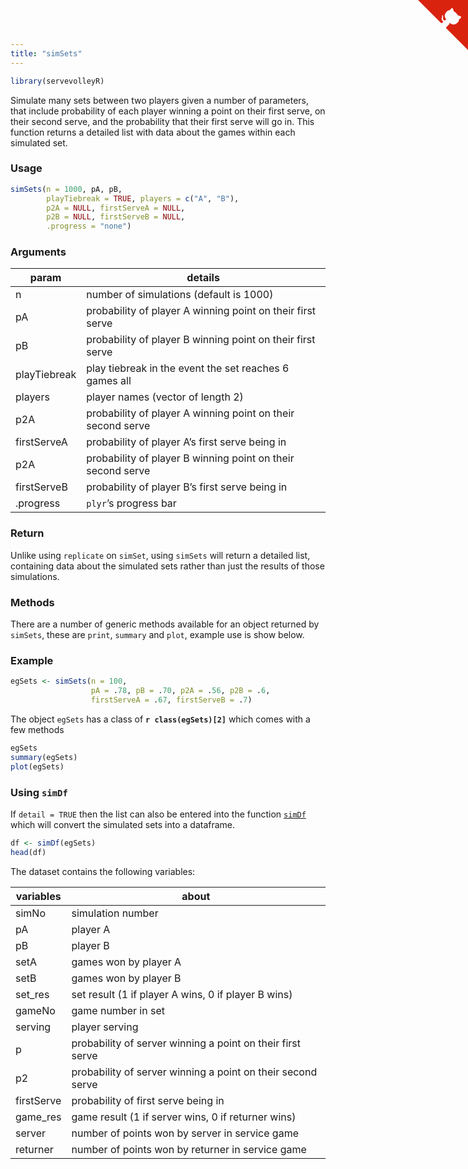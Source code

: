 ```yaml
---
title: "simSets"
---
```

```r
library(servevolleyR)
```

Simulate many sets between two players given a number of parameters, that include probability of each player winning a point on their first serve, on their second serve, and the probability that their first serve will go in.  This function returns a detailed list with data about the games within each simulated set.

### Usage

```r
simSets(n = 1000, pA, pB,
        playTiebreak = TRUE, players = c("A", "B"),
        p2A = NULL, firstServeA = NULL,
        p2B = NULL, firstServeB = NULL,
        .progress = "none")
```

### Arguments

param | details
------|--------
n | number of simulations (default is 1000)
pA | probability of player A winning point on their first serve
pB | probability of player B winning point on their first serve
playTiebreak | play tiebreak in the event the set reaches 6 games all
players | player names (vector of length 2)
p2A | probability of player A winning point on their second serve
firstServeA | probability of player A's first serve being in
p2A | probability of player B winning point on their second serve
firstServeB | probability of player B's first serve being in
.progress | `plyr`'s  progress bar

### Return

Unlike using `replicate` on `simSet`, using `simSets` will return a detailed list, containing data about the simulated sets rather than just the results of those simulations.

### Methods

There are a number of generic methods available for an object returned by `simSets`, these are `print`, `summary` and `plot`, example use is show below.

### Example

```r
egSets <- simSets(n = 100,
                  pA = .78, pB = .70, p2A = .56, p2B = .6,
                  firstServeA = .67, firstServeB = .7)
```
The object `egSets` has a class of **`r class(egSets)[2]`** which comes with a few methods

```r
egSets
summary(egSets)
plot(egSets)
```

### Using `simDf`

If `detail = TRUE` then the list can also be entered into the function [`simDf`](simDf.html) which will convert the simulated sets into a dataframe.

```r
df <- simDf(egSets)
head(df)
```

The dataset contains the following variables:

variables | about
----------|------
simNo | simulation number
pA | player A
pB | player B
setA | games won by player A
setB | games won by player B
set_res | set result (1 if player A wins, 0 if player B wins)
gameNo | game number in set
serving | player serving
p | probability of server winning a point on their first serve
p2 | probability of server winning a point on their second serve
firstServe | probability of first serve being in
game_res | game result (1 if server wins, 0 if returner wins)
server | number of points won by server in service game
returner | number of points won by returner in service game

<a href="https://github.com/durtal/servevolleyR" class="github-corner"><svg width="80" height="80" viewBox="0 0 250 250" style="fill:#d9230f; color:#fcfcfc; position: absolute; top: 0; border: 0; right: 0;"><path d="M0,0 L115,115 L130,115 L142,142 L250,250 L250,0 Z"></path><path d="M128.3,109.0 C113.8,99.7 119.0,89.6 119.0,89.6 C122.0,82.7 120.5,78.6 120.5,78.6 C119.2,72.0 123.4,76.3 123.4,76.3 C127.3,80.9 125.5,87.3 125.5,87.3 C122.9,97.6 130.6,101.9 134.4,103.2" fill="currentColor" style="transform-origin: 130px 106px;" class="octo-arm"></path><path d="M115.0,115.0 C114.9,115.1 118.7,116.5 119.8,115.4 L133.7,101.6 C136.9,99.2 139.9,98.4 142.2,98.6 C133.8,88.0 127.5,74.4 143.8,58.0 C148.5,53.4 154.0,51.2 159.7,51.0 C160.3,49.4 163.2,43.6 171.4,40.1 C171.4,40.1 176.1,42.5 178.8,56.2 C183.1,58.6 187.2,61.8 190.9,65.4 C194.5,69.0 197.7,73.2 200.1,77.6 C213.8,80.2 216.3,84.9 216.3,84.9 C212.7,93.1 206.9,96.0 205.4,96.6 C205.1,102.4 203.0,107.8 198.3,112.5 C181.9,128.9 168.3,122.5 157.7,114.1 C157.9,116.9 156.7,120.9 152.7,124.9 L141.0,136.5 C139.8,137.7 141.6,141.9 141.8,141.8 Z" fill="currentColor" class="octo-body"></path></svg></a><style>.github-corner:hover .octo-arm{animation:octocat-wave 560ms ease-in-out}@keyframes octocat-wave{0%,100%{transform:rotate(0)}20%,60%{transform:rotate(-25deg)}40%,80%{transform:rotate(10deg)}}@media (max-width:500px){.github-corner:hover .octo-arm{animation:none}.github-corner .octo-arm{animation:octocat-wave 560ms ease-in-out}}</style>
